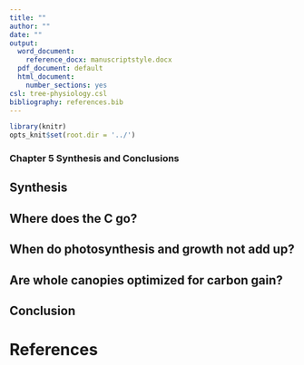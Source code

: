 ```yaml
---
title: ""
author: ""
date: ""
output:
  word_document:
    reference_docx: manuscriptstyle.docx
  pdf_document: default
  html_document:
    number_sections: yes
csl: tree-physiology.csl
bibliography: references.bib
---
```


```r
library(knitr)
opts_knit$set(root.dir = '../')
```

### Chapter 5 Synthesis and Conclusions

## Synthesis

## Where does the C go?


## **When do photosynthesis and growth not add up?**

## **Are whole canopies optimized for carbon gain?**

## Conclusion

# References {.unnumbered}